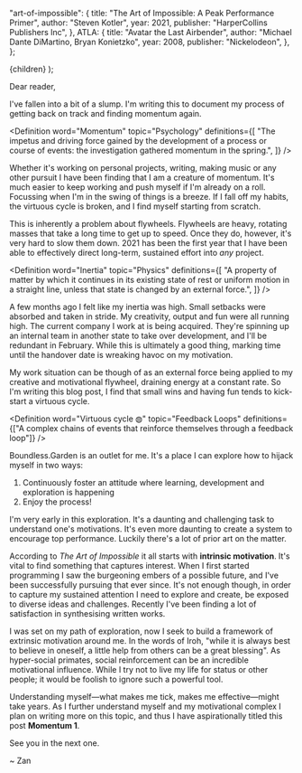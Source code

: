 

  "art-of-impossible": {
    title: "The Art of Impossible: A Peak Performance Primer",
    author: "Steven Kotler",
    year: 2021,
    publisher: "HarperCollins Publishers Inc",
  },
  ATLA: {
    title: "Avatar the Last Airbender",
    author: "Michael Dante DiMartino, Bryan Konietzko",
    year: 2008,
    publisher: "Nickelodeon",
  },
};

  <ReferenceProvider value={meta.id}>
    <Layout meta={meta}>
      <References references={references} />
      {children}
    </Layout>
  </ReferenceProvider>
);

Dear reader,

I've fallen into a bit of a slump.
I'm writing this to document my process of getting back on track and finding momentum again.

<Definition
  word="Momentum"
  topic="Psychology"
  definitions={[
    "The impetus and driving force gained by the development of a process or course of events: the investigation gathered momentum in the spring.",
  ]}
/>

Whether it's working on personal projects, writing, making music or any other pursuit I have been finding that I am a creature of momentum.
It's much easier to keep working and push myself if I'm already on a roll. Focussing when I'm in the swing of things is a breeze.
If I fall off my habits, the virtuous cycle is broken, and I find myself starting from scratch.

This is inherently a problem about flywheels. Flywheels are heavy, rotating masses that take a long time to get up to speed.
Once they do, however, it's very hard to slow them down.
2021 has been the first year that I have been able to effectively direct long-term, sustained effort into _any_ project.

<Definition
  word="Inertia"
  topic="Physics"
  definitions={[
    "A property of matter by which it continues in its existing state of rest or uniform motion in a straight line, unless that state is changed by an external force.",
  ]}
/>

A few months ago I felt like my inertia was high. Small setbacks were absorbed and taken in stride.
My creativity, output and fun were all running high.
The current company I work at is being acquired.
They're spinning up an internal team in another state to take over development, and I'll be redundant in February.
While this is ultimately a good thing, marking time until the handover date is wreaking havoc on my motivation.

My work situation can be though of as an external force being applied to my creative and motivational flywheel, draining energy at a constant rate.
So I'm writing this blog post, I find that small wins and having fun tends to kick-start a virtuous cycle.

<Definition
  word="Virtuous cycle ◍"
  topic="Feedback Loops"
  definitions={["A complex chains of events that reinforce themselves through a feedback loop"]}
/>

Boundless.Garden is an outlet for me. It's a place I can explore how to hijack myself in two ways:

1. Continuously foster an attitude where learning, development and exploration is happening
2. Enjoy the process!

I'm very early in this exploration. It's a daunting and challenging task to understand one's motivations.
It's even more daunting to create a system to encourage top performance.
Luckily there's a lot of prior art on the matter.

According to _The Art of Impossible_ it all starts with **intrinsic motivation**<Inline citation="art-of-impossible"/>.
It's vital to find something that captures interest.
When I first started programming I saw the burgeoning embers of a possible future, and I've been successfully pursuing that ever since.
It's not enough though, in order to capture my sustained attention I need to explore and create, be exposed to diverse ideas and challenges.
Recently I've been finding a lot of satisfaction in synthesising written works.

I was set on my path of exploration, now I seek to build a framework of extrinsic motivation around me.
In the words of Iroh, "while it is always best to believe in oneself, a little help from others can be a great blessing"<Inline citation="ATLA" />.
As hyper-social primates, social reinforcement can be an incredible motivational influence.
While I try not to live my life for status or other people; it would be foolish to ignore such a powerful tool.

Understanding myself—what makes me tick, makes me effective—might take years.
As I further understand myself and my motivational complex I plan on writing more on this topic, and thus I have aspirationally titled this post **Momentum 1**.

See you in the next one.

~ Zan

